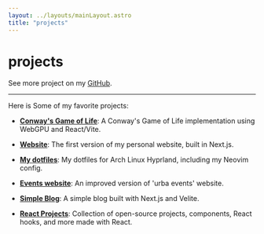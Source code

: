 ```yaml
---
layout: ../layouts/mainLayout.astro
title: "projects"
---
```


# projects

See more project on my [GitHub](https://github.com/yourusername).

---

Here is Some of my favorite projects:

- **[Conway's Game of Life](https://github.com/yourusername/game-of-life)**: A Conway's Game of Life implementation using WebGPU and React/Vite.

- **[Website](https://github.com/yourusername/website)**: The first version of my personal website, built in Next.js.

- **[My dotfiles](https://github.com/yourusername/dotfiles)**: My dotfiles for Arch Linux Hyprland, including my Neovim config.

- **[Events website](https://github.com/yourusername/events-website)**: An improved version of 'urba events' website.

- **[Simple Blog](https://github.com/yourusername/simpleBlog)**: A simple blog built with Next.js and Velite.

- **[React Projects](https://github.com/yourusername/react-projects)**: Collection of open-source projects, components, React hooks, and more made with React.
